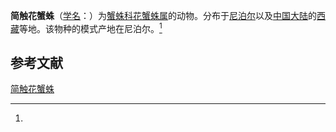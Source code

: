 {{Speciesbox
| name = 简触花蟹蛛
| status = 
| status_system = 
| image = 
| genus = Xysticus
| species = simplicipalpatus
| authority = (Ono, 1978)<ref name='id14662'>{{cite web| url =http://www.bioinfo.cn/db05/BjdwSpecies.php?action=view&id=14662| title =简触花蟹蛛| work =《中国动物物种编目数据库》| publisher =中国科学院微生物研究所| author =中国科学院动物研究所| accessdate =2009-04-28| deadurl =yes| archiveurl =https://web.archive.org/web/20160305065831/http://www.bioinfo.cn/db05/BjdwSpecies.php?action=view&id=14662| archivedate =2016-03-05}}</ref>
}}

'''简触花蟹蛛'''（[[学名|学名]]：{{lang|la|''Xysticus simplicipalpatus''}}）为[[蟹蛛科|蟹蛛科]][[花蟹蛛属|花蟹蛛属]]的动物。分布于[[尼泊尔|尼泊尔]]以及[[中国大陆|中国大陆]]的[[西藏|西藏]]等地。该物种的模式产地在尼泊尔。<ref name='id14662'/>

== 参考文献 ==
{{reflist}}

{{Wikispecies|Xysticus simplicipalpatus}}
{{Taxonbar|from=Q2864528}}

[[Category:花蟹蛛属|简触花蟹蛛]]


{{蜘蛛小作品}}